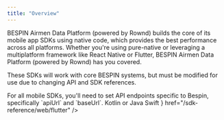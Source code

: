 ```yaml
---
title: "Overview"
---
```


BESPIN Airmen Data Platform (powered by Rownd) builds the core of its mobile app SDKs using native code, which provides the best performance across all platforms. Whether you're using pure-native or leveraging a multiplatform framework like React Native or Flutter, BESPIN Airmen Data Platform (powered by Rownd) has you covered.

These SDKs will work with core BESPIN systems, but must be modified for use due to changing API and SDK references.  


<Note>
For all mobile SDKs, you'll need to set API endpoints specific to Bespin, specifically `apiUrl` and `baseUrl`.
</Note>

<CardGroup>
    <Card
        title="Android"
        icon="android"
        href="/sdk-reference/web/android"
    >
        Kotlin or Java
    </Card>
    <Card
        title="iOS"
        icon="apple"
        href="/sdk-reference/mobile/ios"
    >
        Swift
    </Card>
    <Card
        title="Flutter"
        icon={<svg
                class="h-6 w-6 bg-primary dark:bg-primary-light"
                style={{
                    "-webkit-mask-image": "url('/images/flutter.svg')",
                    "-webkit-mask-repeat": "no-repeat",
                    "-webkit-mask-position": "center center",
                }}
            />}
        href="/sdk-reference/web/flutter"
    />
    <Card
        title="React Native"
        icon="react"
        href="/sdk-reference/web/react-native"
    />
</CardGroup>
